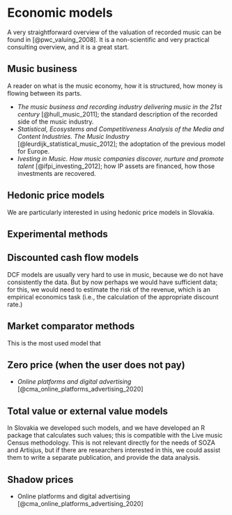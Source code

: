 
# Economic models

A very straightforward overview of the valuation of recorded music can be found in [@pwc_valuing_2008]. It is a non-scientific and very practical consulting overview, and it is a great start.

## Music business

A reader on what is the music economy, how it is structured, how money is flowing between its parts.

-  _The music business and recording industry delivering music in the 21st century_ [@hull_music_2011]; the standard description of the recorded side of the music industry.
-   _Statistical, Ecosystems and Competitiveness Analysis of the Media and Content Industries. The Music Industry_ [@leurdijk_statistical_music_2012]; the adoptation of the previous model for Europe.
-  _Ivesting in Music. How music companies discover, nurture and promote talent_ [@ifpi_investing_2012]; how IP assets are financed, how those investments are recovered.



## Hedonic price models

We are particularly interested in using hedonic price models in Slovakia.  

## Experimental methods

## Discounted cash flow models

DCF models are usually very hard to use in music, because we do not have consistently the data. But by now perhaps we would have sufficient data; for this, we would need to estimate the risk of the revenue, which is an empirical economics task (i.e., the calculation of the appropriate discount rate.)


## Market comparator methods

This is the most used model that 

## Zero price (when the user does not pay)

-  _Online platforms and digital advertising_ [@cma_online_platforms_advertising_2020]

## Total value or external value models

In Slovakia we developed such models, and we have developed an R package that calculates such values; this is compatible with the Live music Census methodology. This is not relevant directly for the needs of SOZA and Artisjus, but if there are researchers interested in this, we could assist them to write a separate publication, and provide the data analysis. 


## Shadow prices

-  Online platforms and digital advertising [@cma_online_platforms_advertising_2020]
